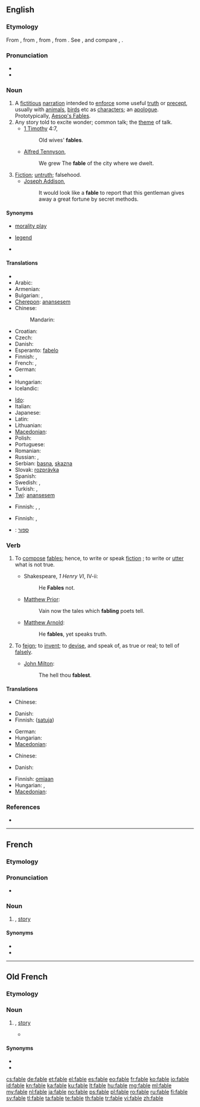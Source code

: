 ==English==
{{wikipedia}}

===Etymology===
From {{etyl|enm|en}}, from {{etyl|fro|en}} {{term|fable|lang=fro}}, from {{etyl|la|en}} {{term|fabula|lang=la}}, from {{term|fari||to speak, say|lang=la}}. See {{term|Ban}}, and compare {{term|fabulous}}, {{term|fame}}.

===Pronunciation===
* {{audio|en-us-fable.ogg|Audio (US)}}
* {{rhymes|eɪbəl}}

===Noun===
{{en-noun}}

# A [[fictitious]] [[narration]] intended to [[enforce]] some useful [[truth]] or [[precept]], usually with [[animals]], [[birds]] etc as [[characters]]; an [[apologue]]. Prototypically, [[w:Aesop's Fables|Aesop's Fables]].
# Any story told to excite wonder; common talk; the [[theme]] of talk.
#* [[w:First Epistle to Timothy|1 Timothy]] 4:7,
#*: Old wives' '''fables'''.
#* [[w:Alfred Tennyson, 1st Baron Tennyson|Alfred Tennyson]],
#*: We grew The '''fable''' of the city where we dwelt.
# [[fiction|Fiction]]; [[untruth]]; falsehood.
#* [[w:Joseph Addison|Joseph Addison]],
#*: It would look like a '''fable''' to report that this gentleman gives away a great fortune by secret methods.

====Synonyms====
* {{sense|fiction to enforce a useful precept}} [[morality play]]
* {{sense|story to excite wonder}} [[legend]]
* {{sense|falsehood}}

====Translations====
{{trans-top|fictitious narration to enforce some useful truth or precept}}
* {{trreq|grc}}
* Arabic: {{t|ar|أسطورة|f|tr='usTuura}}
* Armenian: {{t+|hy|առակ|tr=aṙak}}
* Bulgarian: {{t|bg|басня|f|tr=básnya|sc=Cyrl}}, {{t|bg|притча|f|tr=prítcha|sc=Cyrl}}
* [[Cherepon]]: [[anansesem]]
* Chinese:
*: Mandarin: {{t-|cmn|寓言|tr=yùyán|sc=Hani}}
* Croatian: {{t+|hr|bajka|f|alt=bȃjka}}
* Czech: {{t+|cs|bajka|f}}
* Danish: {{t-|da|fabel}}
* Esperanto: [[fabelo]]
* Finnish: {{t+|fi|satu}}, {{t|fi|taru}}
* French: {{t+|fr|conte|m}}, {{t+|fr|fable|f}}
* German: {{t+|de|Fabel|f}}
* {{trreq|el}}
* Hungarian: {{t+|hu|mese}}
* Icelandic: {{t|is|dæmisaga|f}}
{{trans-mid}}
* [[Ido]]: {{t|io|fablo|xs=Ido}}
* Italian: {{t-|it|fiaba|m}}
* Japanese: {{t-|ja|寓言|tr=ぐうげん, gūgen}}
* Latin: {{t|la|fabulatio}}
* Lithuanian: {{t|lt|pasakėčia|f|xs=Lithuanian}}
* [[Macedonian]]: {{t-|mk|басна|f|tr=básna}}
* Polish: {{t+|pl|bajka}}
* Portuguese: {{t|pt|fábula|f}}
* Romanian: {{t-|ro|poveste}}
* Russian: {{t+|ru|басня|f|tr=básnja}}, {{t|ru|притча|f|tr=prítča}}
* Serbian: [[basna]], [[skazna]]
* Slovak: [[rozprávka]]
* Spanish: {{t-|es|fábula|f}}
* Swedish: {{t+|sv|saga}}, {{t+|sv|berättelse}}
* Turkish: {{t|tr|fabl}}, {{t|tr|öykünce}}
* [[Twi]]: [[anansesem]]
{{trans-bottom}}

{{trans-top|story told to excite wonder}}
* Finnish: {{t|fi|tarina}}, {{t|fi|juttu}}, {{t|fi|taru}}
{{trans-mid}}
{{trans-bottom}}

{{trans-top|fiction, untruth, falsehood}}
* Finnish: {{t|fi|vale}}, {{t|fi|taru}}
{{trans-mid}}
{{trans-bottom}}

{{checktrans-top}}
* {{ttbc|he}}: [[ספור]]
{{trans-mid}}
{{trans-bottom}}

===Verb===
{{en-verb|fabl|ing}}

# {{intransitive|archaic}} To [[compose]] [[fables]]; hence, to write or speak [[fiction]] ; to write or [[utter]] what is not true.
#* Shakespeare, ''1 Henry VI'', IV-ii:
#*: He '''Fables''' not.
#* [[w:Matthew Prior|Matthew Prior]]:
#*: Vain now the tales which '''fabling''' poets tell.
#* [[w:Matthew Arnold|Matthew Arnold]]:
#*: He '''fables''', yet speaks truth.
# {{transitive|archaic}} To [[feign]]; to [[invent]]; to [[devise]], and speak of, as true or real; to tell of [[falsely]].
#* [[w:John Milton|John Milton]]:
#*: The hell thou '''fablest'''.

====Translations====
{{trans-top|compose fables}}
* Chinese:
*: {{trreq|Mandarin}}
* Danish: {{t-|da|fable}}
* Finnish: {{t+|fi|sepittää}} ([[satu#Finnish|satuja]])
{{trans-mid}}
* German: {{t+|de|fabulieren}}
* Hungarian: {{t|hu|mesél}}
* [[Macedonian]]: {{t|mk|фабулира|tr=fabulíra}}
{{trans-bottom}}

{{trans-top|tell of falsely}}
* Chinese:
*: {{trreq|Mandarin}}
* Danish: {{t|da|fabulere}}
{{trans-mid}}
* Finnish: {{t+|fi|puhua}} [[oma#Finnish|omiaan]]
* Hungarian: {{t+|hu|költ}}, {{t|hu|kohol}}
* [[Macedonian]]: {{t|mk|измислува|tr=izmísluva}}
{{trans-bottom}}

===References===
* {{R:Webster 1913}}
{{webster}}

----

==French==

===Etymology===
{{etyl|la|fr}} {{term|fabula|lang=la}}

===Pronunciation===
* {{audio|Fr-fable.ogg|Audio}}

===Noun===
{{fr-noun|f}}

# {{l|en|fable}}, [[story]]

====Synonyms====
* {{l|fr|conte}}
* {{l|fr|histoire}}

----

==Old French==

===Etymology===
{{etyl|la|fro}} {{term|fabula|lang=la}}

===Noun===
{{fro-noun|f}}

# {{l|en|fable}}, [[story]]
#* {{quote-book|circa 1250|title=[[s:fr:Ci encoumence la lections d'ypocrisie et d'umilité|Ci encoumence la lections d'ypocrisie et d'umilité]]|author=[[wikipedia:Rutebeuf|Rutebeuf]]|passage=Ne vos wel faire longue '''fable'''|translation=I don't want to tell you a long story}}

====Synonyms====
* {{l|fro|conte}}
* {{l|fro|estoire}}

[[cs:fable]]
[[de:fable]]
[[et:fable]]
[[el:fable]]
[[es:fable]]
[[eo:fable]]
[[fr:fable]]
[[ko:fable]]
[[io:fable]]
[[id:fable]]
[[kn:fable]]
[[ka:fable]]
[[ku:fable]]
[[lt:fable]]
[[hu:fable]]
[[mg:fable]]
[[ml:fable]]
[[my:fable]]
[[nl:fable]]
[[ja:fable]]
[[no:fable]]
[[ps:fable]]
[[pl:fable]]
[[ro:fable]]
[[ru:fable]]
[[fi:fable]]
[[sv:fable]]
[[tl:fable]]
[[ta:fable]]
[[te:fable]]
[[th:fable]]
[[tr:fable]]
[[vi:fable]]
[[zh:fable]]